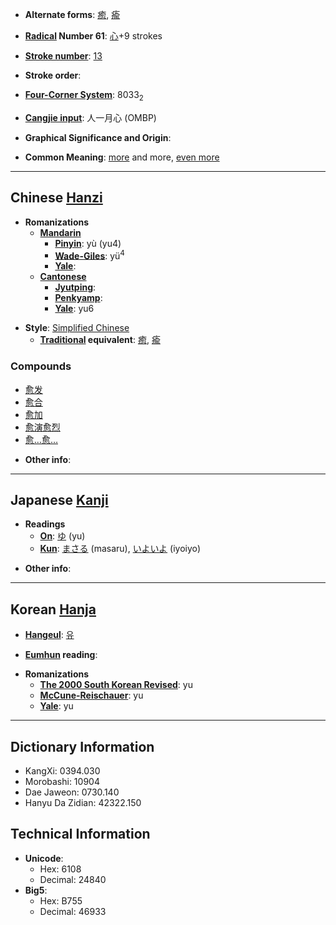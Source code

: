 * '''Alternate forms''': [[癒]], [[瘉]]

* '''[[Wiktionary:Chinese radical index| Radical]] Number 61''': [[Wiktionary:Chinese radical index 心|心]]+9 strokes

* '''[[Wiktionary:Chinese total strokes index|Stroke number]]''': [[Wiktionary:Chinese total strokes index 13|13]]

* '''Stroke order''': 

* '''[[Wiktionary:Chinese four corner index|Four-Corner System]]''': 8033<sub>2</sub>

* '''[[Wiktionary:Chinese Cangjie index|Cangjie input]]''': 人一月心 (OMBP)

* '''Graphical Significance and Origin''': 

* '''Common Meaning''': [[more]] and more, [[even more]]

----

== Chinese [[Hanzi]] ==

* '''Romanizations'''
** '''[[Mandarin]]'''
*** '''[[Pinyin]]''': yù (yu4)
*** '''[[Wade-Giles]]''': yü<sup>4</sup>
*** '''[[Yale]]''': 
** '''[[Cantonese]]'''
*** '''[[Jyutping]]''':
*** '''[[Penkyamp]]''': 
*** '''[[Yale]]''': yu6

* '''Style''': [[Simplified Chinese]] 
** '''[[Traditional Chinese|Traditional]] equivalent''': [[癒]], [[瘉]]

===Compounds===
*[[愈发]]
*[[愈合]]
*[[愈加]]
*[[愈演愈烈]]
*[[愈…愈…]]

* '''Other info''': 

----

== Japanese [[Kanji]] ==

* '''Readings'''
** '''[[On]]''': [[ゆ]] (yu)
** '''[[Kun]]''': [[まさる]] (masaru), [[いよいよ]] (iyoiyo)

* '''Other info''':  

----

== Korean [[Hanja]] ==

* '''[[Hangeul]]''': [[유]]

* '''[[Eumhun]] reading''': 

* '''Romanizations'''
** '''[[The 2000 South Korean Revised Romanization|The 2000 South Korean Revised]]''': yu
** '''[[McCune-Reischauer]]''': yu
** '''[[Yale]]''': yu

----

== Dictionary Information ==

* KangXi: 0394.030
* Morobashi: 10904
* Dae Jaweon: 0730.140
* Hanyu Da Zidian: 42322.150

== Technical Information ==

* '''Unicode''':
** Hex: 6108
** Decimal: 24840
* '''Big5''':
** Hex: B755
** Decimal: 46933